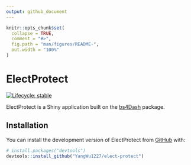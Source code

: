 ```yaml
---
output: github_document
---
```


<!-- README.md is generated from README.Rmd. Please edit that file -->

```r
knitr::opts_chunk$set(
  collapse = TRUE,
  comment = "#>",
  fig.path = "man/figures/README-",
  out.width = "100%"
)
```

# ElectProtect

<!-- badges: start -->
[![Lifecycle: stable](https://img.shields.io/badge/lifecycle-stable-brightgreen.svg)](https://lifecycle.r-lib.org/articles/stages.html#stable)
<!-- badges: end -->

ElectProtect is a Shiny application built on the [bs4Dash](https://rinterface.github.io/bs4Dash/) package.

## Installation

You can install the development version of ElectProtect from [GitHub](https://github.com/) with:

``` r
# install.packages("devtools")
devtools::install_github("YangWu1227/elect-protect")
```
